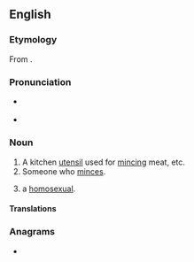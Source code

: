 ==English==

===Etymology===
From {{suf|en|mince|er|id2=agent noun}}.

===Pronunciation===
* {{a|GA}} {{IPA|en|/ˈmɪnsɚ/}}
* {{audio|en|En-au-mincer.ogg|Audio (AU)}}

===Noun===
{{en-noun}}

# A kitchen [[utensil]] used for [[mince|mincing]] meat, etc.
# Someone who [[mince|minces]].
# {{lb|en|British|slang|derogatory}} a [[homosexual]].

====Translations====
{{trans-see|a kitchen utensil used for mincing meat|meatgrinder}}

===Anagrams===
* {{anagrams|en|a=ceimnr|crimen}}